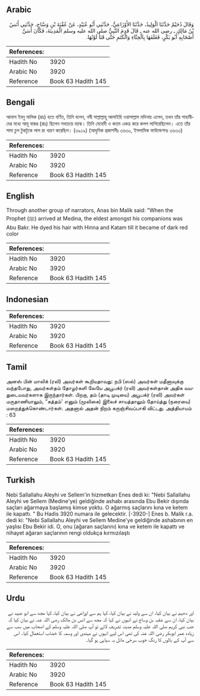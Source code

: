 ## Arabic


<div dir="rtl" lang="ar" style={{fontSize:'larger',backgroundColor:'#f8f9fa',padding:20}}>
وَقَالَ دُحَيْمٌ حَدَّثَنَا الْوَلِيدُ، حَدَّثَنَا الأَوْزَاعِيُّ، حَدَّثَنِي أَبُو عُبَيْدٍ، عَنْ عُقْبَةَ بْنِ وَسَّاجٍ، حَدَّثَنِي أَنَسُ بْنُ مَالِكٍ ـ رضى الله عنه ـ قَالَ قَدِمَ النَّبِيُّ صلى الله عليه وسلم الْمَدِينَةَ، فَكَانَ أَسَنَّ أَصْحَابِهِ أَبُو بَكْرٍ، فَغَلَفَهَا بِالْحِنَّاءِ وَالْكَتَمِ حَتَّى قَنَأَ لَوْنُهَا‏.‏
</div>
<div style={{backgroundColor:'#f8f9fa',padding:20, marginBottom: 10}}><table> <thead> <tr> <th>References:</th> <th></th> </tr> </thead> <tbody><tr><td>Hadith No</td><td>3920</td></tr><tr><td>Arabic No</td><td>3920</td></tr><tr><td>Reference</td><td>Book 63 Hadith 145</td></tr></tbody></table></div>

## Bengali


<div dir="ltr" lang="bn" style={{fontSize:'larger',backgroundColor:'#f8f9fa',padding:20}}>
আনাস ইবনু মালিক (রাঃ) হতে বর্ণিত, তিনি বলেন, নবী সাল্লাল্লাহু আলাইহি ওয়াসাল্লাম মদিনায় এলেন, তখন তাঁর সাহাবীদের মধ্যে আবূ বাকর (রাঃ) ছিলেন সবচেয়ে বয়স্ক। তিনি মেহেদী ও কতম একত্র করে কলপ লাগিয়েছিলেন। এতে তাঁর সাদা চুল টুকটুকে লাল রং ধারণ করেছিল। (৩৯১৯) (আধুনিক প্রকাশনীঃ ৩৬৩০, ইসলামিক ফাউন্ডেশনঃ ৩৬৩৩)
</div>
<div style={{backgroundColor:'#f8f9fa',padding:20, marginBottom: 10}}><table> <thead> <tr> <th>References:</th> <th></th> </tr> </thead> <tbody><tr><td>Hadith No</td><td>3920</td></tr><tr><td>Arabic No</td><td>3920</td></tr><tr><td>Reference</td><td>Book 63 Hadith 145</td></tr></tbody></table></div>

## English


<div dir="ltr" lang="en" style={{fontSize:'larger',backgroundColor:'#f8f9fa',padding:20}}>
Through another group of narrators, Anas bin Malik said: "When the Prophet (ﷺ) arrived at Medina, the eldest amongst his companions was Abu Bakr. He dyed his hair with Hinna and Katam till it became of dark red color
</div>
<div style={{backgroundColor:'#f8f9fa',padding:20, marginBottom: 10}}><table> <thead> <tr> <th>References:</th> <th></th> </tr> </thead> <tbody><tr><td>Hadith No</td><td>3920</td></tr><tr><td>Arabic No</td><td>3920</td></tr><tr><td>Reference</td><td>Book 63 Hadith 145</td></tr></tbody></table></div>

## Indonesian


<div dir="ltr" lang="id" style={{fontSize:'larger',backgroundColor:'#f8f9fa',padding:20}}>

</div>
<div style={{backgroundColor:'#f8f9fa',padding:20, marginBottom: 10}}><table> <thead> <tr> <th>References:</th> <th></th> </tr> </thead> <tbody><tr><td>Hadith No</td><td>3920</td></tr><tr><td>Arabic No</td><td>3920</td></tr><tr><td>Reference</td><td>Book 63 Hadith 145</td></tr></tbody></table></div>

## Tamil


<div dir="ltr" lang="ta" style={{fontSize:'larger',backgroundColor:'#f8f9fa',padding:20}}>
அனஸ் பின் மாலிக் (ரலி) அவர்கள் கூறியதாவது: நபி (ஸல்) அவர்கள் மதீனாவுக்கு வந்தபோது, அவர்கள்தம் தோழர்களி லேயே அபூபக்ர் (ரலி) அவர்கள்தான் அதிக வயதுடையவர்களாக இருந்தார்கள். பிறகு, தம் (தாடி முடியை) அபூபக்ர் (ரலி) அவர்கள் மருதாணியாலும், “கத்தம்' எனும் (மூலிகை) இலைச் சாயத்தாலும் தோய்த்து (நரையை) மறைத்துக்கொண்டார்கள். அதனால் அதன் நிறம் கருஞ்சிவப்பாகி விட்டது. அத்தியாயம் : 63
</div>
<div style={{backgroundColor:'#f8f9fa',padding:20, marginBottom: 10}}><table> <thead> <tr> <th>References:</th> <th></th> </tr> </thead> <tbody><tr><td>Hadith No</td><td>3920</td></tr><tr><td>Arabic No</td><td>3920</td></tr><tr><td>Reference</td><td>Book 63 Hadith 145</td></tr></tbody></table></div>

## Turkish


<div dir="ltr" lang="tr" style={{fontSize:'larger',backgroundColor:'#f8f9fa',padding:20}}>
Nebi Sallallahu Aleyhi ve Sellem'in hizmetkarı Enes dedi ki: "Nebi Sallallahu Aleyhi ve Sellem (Medine'ye) geldiğinde ashabı arasında Ebu Bekir dışında saçları ağarmaya başlamış kimse yoktu. O ağarmış saçlarını kına ve ketem ile kapattı. " Bu Hadis 3920 numara ile gelecektir. [-3920-] Enes b. Malik r.a. dedi ki: "Nebi Sallallahu Aleyhi ve Sellem Medine'ye geldiğinde ashabının en yaşlısı Ebu Bekir idi. O, onu (ağaran saçlarını) kına ve ketem ile kapattı ve nihayet ağaran saçlarının rengi oldukça kırmızılaştı
</div>
<div style={{backgroundColor:'#f8f9fa',padding:20, marginBottom: 10}}><table> <thead> <tr> <th>References:</th> <th></th> </tr> </thead> <tbody><tr><td>Hadith No</td><td>3920</td></tr><tr><td>Arabic No</td><td>3920</td></tr><tr><td>Reference</td><td>Book 63 Hadith 145</td></tr></tbody></table></div>

## Urdu


<div dir="rtl" lang="ur" style={{fontSize:'larger',backgroundColor:'#f8f9fa',padding:20}}>
اور دحیم نے بیان کیا، ان سے ولید نے بیان کیا، کہا ہم سے اوزاعی نے بیان کیا، کہا مجھ سے ابو عبید نے بیان کیا، ان سے عقبہ بن وساج نے انہوں نے کہا کہ مجھ سے انس بن مالک رضی اللہ عنہ نے بیان کیا کہ جب نبی کریم صلی اللہ علیہ وسلم مدینہ تشریف لائے تو آپ صلی اللہ علیہ وسلم کے اصحاب میں سب سے زیادہ عمر ابوبکر رضی اللہ عنہ کی تھی اس لیے انہوں نے مہندی اور وسمہ کا خضاب استعمال کیا۔ اس سے آپ کے بالوں کا رنگ خوب سرخی مائل بہ سیاہی ہو گیا۔
</div>
<div style={{backgroundColor:'#f8f9fa',padding:20, marginBottom: 10}}><table> <thead> <tr> <th>References:</th> <th></th> </tr> </thead> <tbody><tr><td>Hadith No</td><td>3920</td></tr><tr><td>Arabic No</td><td>3920</td></tr><tr><td>Reference</td><td>Book 63 Hadith 145</td></tr></tbody></table></div>